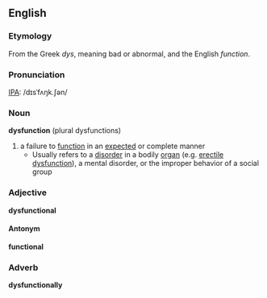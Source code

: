 ==English==

===Etymology===
From the Greek ''dys'', meaning bad or abnormal, and the English ''function''.

===Pronunciation===
[[IPA]]: /dɪsˈfʌŋk.ʃən/

=== Noun ===
'''dysfunction''' (plural dysfunctions)
# a failure to [[function]] in an [[expected]] or complete manner
#*Usually refers to a [[disorder]] in a bodily [[organ]] (e.g. [[erectile dysfunction]]), a mental disorder, or the improper behavior of a social group

=== Adjective ===
'''dysfunctional'''

==== Antonym ====
'''functional'''

=== Adverb ===
'''dysfunctionally'''
